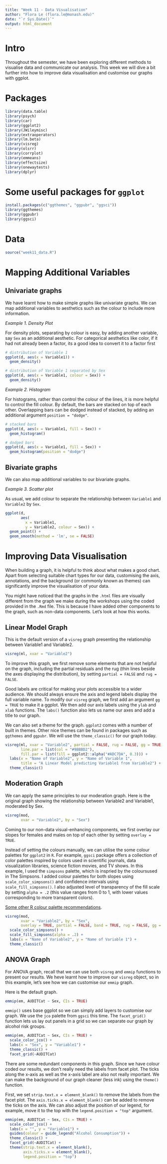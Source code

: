 ```yaml
---
title: "Week 11 - Data Visualisation"
author: "Flora Le (flora.le@monash.edu)"
date: "`r Sys.Date()`"
output: html_document
---
```

# Intro

Throughout the semester, we have been exploring different methods to visualise data and communicate our analysis. 
This week we will dive a bit further into how to improve data visualisation and 
customise our graphs with ggplot.

# Packages

```r
library(data.table)
library(psych)
library(car)
library(ggplot2)
library(JWileymisc)
library(extraoperators)
library(lm.beta)
library(visreg)
library(olsrr)
library(corrplot)
library(emmeans)
library(effectsize)
library(onewaytests)
library(dplyr)
```

# Some useful packages for `ggplot`

```r
install.packages(c("ggthemes", "ggpubr", "ggsci"))
library(ggthemes)
library(ggpubr)
library(ggsci)
```

# Data

```r
source("week11_data.R")
```

# Mapping Additional Variables
## Univariate graphs
We have learnt how to make simple graphs like univariate graphs.
We can map additional variables to aesthetics such as the colour to
include more information. 

*Example 1. Density Plot*

For density plots, separating by colour is easy, by adding another
variable, say `Sex` as an additional aesthetic. 
For categorical aesthetics like color, if it had not already been a factor, 
its a good idea to convert it to a factor first

```r
# distribution of Variable 1
ggplot(d, aes(x = Variable1)) + 
  geom_density()

# distribution of Variable 1 separated by Sex
ggplot(d, aes(x = Variable1, colour = Sex)) + 
  geom_density()
```

*Example 2. Histogram*

For histograms, rather than control the colour of the lines, it is
more helpful to control the fill colour. By default, the bars
are stacked on top of each other.
Overlapping bars can be dodged instead of stacked, 
by adding an additional argument `position = "dodge"`.

```r
# stacked bars
ggplot(d, aes(x = Variable1, fill = Sex)) + 
  geom_histogram()

# dodged bars
ggplot(d, aes(x = Variable1, fill = Sex)) + 
  geom_histogram(position = "dodge")
```

## Bivariate graphs
We can also map additional variables to our bivariate graphs.

*Example 3. Scatter plot*

As usual, we add colour to separate the relationship between `Variable1` and `Variable2` by `Sex`.

```r
ggplot(d,
       aes(
         x = Variable1,
         y = Variable2, colour = Sex)) +  
  geom_point() +
  geom_smooth(method = 'lm', se = FALSE)
```

# Improving Data Visualisation

When building a graph, it is helpful to think about what makes a good chart. 
Apart from selecting suitable chart types for our data, 
customising the axis, annotations, and the background (or commonly known as themes)
can significantly improve the visualisation of your data.

You might have noticed that the graphs in the `.html` files are visually different from the 
graph we make during the workshops using the coded provided in the `.Rmd` file. This is because 
I have added other components to the graph, such as non-data components. 
Let's look at how this works.

## Linear Model Graph
This is the default version of a `visreg` graph presenting 
the relationship between Variable1 and Variable2.

```r
visreg(ml, xvar = "Variable2")
```

To improve this graph, we first remove some elements that are not helpful on the graph, 
including the partial residuals and the rug (thin lines beside the axes displaying the distribution), 
by setting `partial = FALSE` and `rug = FALSE`. 

Good labels are critical for making your plots accessible to a wider audience. 
We should always ensure the axis and legend labels display the full variable name. 
To modify our `visreg` graph, we first add an argument `gg = TRUE` to make it a ggplot. 
We then add our axis labels using the `ylab` and `xlab` functions. 
The `labs()` function also lets us name our axes and add a title to our graph.

We can also set a theme for the graph. `ggplot2` comes with a number of built in themes. 
Other nice themes can be found in packages such as `ggthemes` and `ggpubr`.
We will use the `theme_classic()` for our graph today.

```r
visreg(ml, xvar = "Variable2", partial = FALSE, rug = FALSE, gg = TRUE,
       line.par = list(col = "#9BBBD2"), 
       fill.par = list(fill = ggplot2::alpha("#ADC7DA", 0.3))) +
  labs(x = "Name of Variable2", y = "Name of Variable 1", 
       title = "A Linear Model predicting Variable1 from Variable2") +
  theme_classic()
```

## Moderation Graph

We can apply the same principles to our moderation graph.
Here is the original graph showing the relationship between Variable2 and Variable1, moderated by Sex.

```r
visreg(mod, 
       xvar = "Variable2", by = "Sex")
```


Coming to our non-data visual-enhancing components, 
we first overlay our slopes for females and males on top of each other by setting `overlay = TRUE`.

Instead of setting the colours manually, we can utilise the some colour palettes for `ggplot2` in `R`. 
For example, `ggsci` package offers a collection of color palettes inspired by colors used in scientific journals,
data visualization libraries, science fiction movies, and TV shows. 
In this example, I used the `simpsons` palette, which is inspried by the coloursused in The Simpsons. 
I added colour palettes for both slopes using `scale_color_simpsons()` and confidence intervals using `scale_fill_simpsons()`. 
I also adjusted level of transparency of the fill scale by setting `alpha = .2` 
(this value ranges from 0 to 1, with lower values corresponding to more transparent colors).

[Some other R colour palette recommendations](https://www.datanovia.com/en/blog/top-r-color-palettes-to-know-for-great-data-visualization/).

```r
visreg(mod, 
       xvar = "Variable2", by = "Sex",
       overlay = TRUE, partial = FALSE, band = TRUE, rug = FALSE, gg = TRUE) +
  scale_color_simpsons() +
  scale_fill_simpsons(alpha = .2) +
  labs(x = "Name of Variable2", y = "Name of Variable 1") +
  theme_classic()
```

## ANOVA Graph

For ANOVA graph, recall that we can use both `visreg` and `emmip` functions to present our results. 
We heve learnt how to improve our `visreg` object, so in this example, let's see how we can 
customise our `emmip` graph.

Here  is the default graph.

```r
emmip(em, AUDITCat ~ Sex, CIs = TRUE)
```

`emmip()` uses base ggplot so we can simply add layers to customise our graph. 
We use the `jco` palette from `ggsci` this time. The `facet_grid()` function lets us 
lay out panels in a grid so we can separate our graph by alcohol risk groups.

```r
emmip(em, AUDITCat ~ Sex, CIs = TRUE) +
  scale_color_jco() +
  labs(x = "Sex", y = "Variable1") +
  theme_classic() + 
  facet_grid(~AUDITCat)
```

There are some redundant components in this graph. 
Since we have colour coded our results, we don't really need the labels from facet plot.
The ticks along the x-axis as well as the x-axis label are also not really important. 
We can make the background of our graph cleaner (less ink) using the `theme()` function. 

First, we set `strip.text.x = element_blank()` to remove the labels from the facet plot.
The `axis.ticks.x = element_blank()` can be added to remove the ticks on the axis. 
We can also adjust the position of our legend, for example, move it to the top with the 
`legend.position = "top"` argument.

```r
emmip(em, AUDITCat ~ Sex, CIs = TRUE) +
  scale_color_jco() +
  labs(x = "", y = "Variable1") +
  guides(colour = guide_legend("Alcohol Consumption")) + 
  theme_classic() + 
  facet_grid(~AUDITCat) +
  theme(strip.text.x = element_blank(),
        axis.ticks.x = element_blank(),
        legend.position = "top")
```

